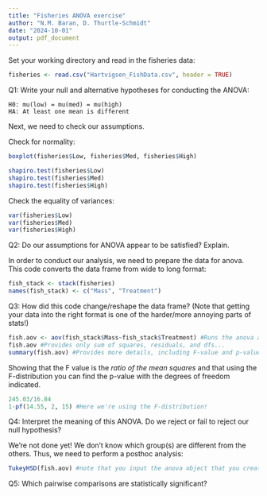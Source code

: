 ```yaml
---
title: "Fisheries ANOVA exercise"
author: "N.M. Baran, D. Thurtle-Schmidt"
date: "2024-10-01"
output: pdf_document
---
```



Set your working directory and read in the fisheries data:

```r
fisheries <- read.csv("Hartvigsen_FishData.csv", header = TRUE)
```

Q1: Write your null and alternative hypotheses for conducting the ANOVA:
    
    H0: mu(low) = mu(med) = mu(high)
    HA: At least one mean is different


Next, we need to check our assumptions.

Check for normality:
```r
boxplot(fisheries$Low, fisheries$Med, fisheries$High)
```
```r
shapiro.test(fisheries$Low)
shapiro.test(fisheries$Med)
shapiro.test(fisheries$High)
```
Check the equality of variances:
```r
var(fisheries$Low)
var(fisheries$Med)
var(fisheries$High)
```
Q2: Do our assumptions for ANOVA appear to be satisfied? Explain.




In order to conduct our analysis, we need to prepare the data for anova. This code converts the data frame from wide to long format:
```r
fish_stack <- stack(fisheries)
names(fish_stack) <- c("Mass", "Treatment")
```
Q3: How did this code change/reshape the data frame? (Note that getting your data into the right format is one of the harder/more annoying parts of stats!)



```r
fish.aov <- aov(fish_stack$Mass~fish_stack$Treatment) #Runs the anova and stores it as an object
fish.aov #Provides only sum of squares, residuals, and dfs...
summary(fish.aov) #Provides more details, including F-value and p-value!
```

Showing that the F value is the *ratio of the mean squares* and that using the F-distribution you can find the p-value with the degrees of freedom indicated.
```r
245.03/16.84
1-pf(14.55, 2, 15) #Here we're using the F-distribution!
```
Q4: Interpret the meaning of this ANOVA. Do we reject or fail to reject our null hypothesis?




We're not done yet! We don't know which group(s) are different from the others. Thus, we need to perform a posthoc analysis:
```r
TukeyHSD(fish.aov) #note that you input the anova object that you created above!
```
Q5: Which pairwise comparisons are statistically significant?
